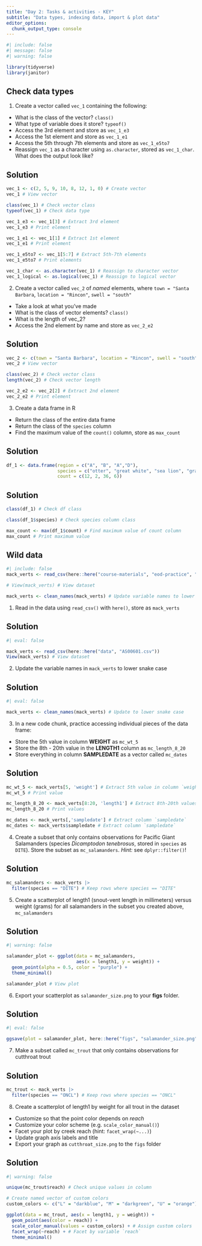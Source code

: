 ```yaml
---
title: "Day 2: Tasks & activities - KEY"
subtitle: "Data types, indexing data, import & plot data"
editor_options: 
  chunk_output_type: console
---
```


```r
#| include: false
#| message: false
#| warning: false

library(tidyverse)
library(janitor)
```

## Check data types

1. Create a vector called `vec_1` containing the following:

- What is the class of the vector? `class()`
- What type of variable does it store? `typeof()`
- Access the 3rd element and store as `vec_1_e3`
- Access the 1st element and store as `vec_1_e1`
- Access the 5th through 7th elements and store as `vec_1_e5to7`
- Reassign `vec_1` as a character using `as.character`, stored as `vec_1_char`. What does the output look like? 

::: {.callout-important}
## Solution
```r
vec_1 <- c(2, 5, 9, 10, 8, 12, 1, 0) # Create vector
vec_1 # View vector

class(vec_1) # Check vector class
typeof(vec_1) # Check data type

vec_1_e3 <- vec_1[3] # Extract 3rd element
vec_1_e3 # Print element

vec_1_e1 <- vec_1[1] # Extract 1st element
vec_1_e1 # Print element

vec_1_e5to7 <- vec_1[5:7] # Extract 5th-7th elements
vec_1_e5to7 # Print elements

vec_1_char <- as.character(vec_1) # Reassign to character vector
vec_1_logical <- as.logical(vec_1) # Reassign to logical vector
```
:::

2. Create a vector called `vec_2` of *named* elements, where `town = "Santa Barbara`, `location = "Rincon"`, `swell = "south"`

- Take a look at what you've made
- What is the class of vector elements? `class()`
- What is the length of vec_2?
- Access the 2nd element by name and store as `vec_2_e2`

::: {.callout-important}
## Solution
```r
vec_2 <- c(town = "Santa Barbara", location = "Rincon", swell = "south")
vec_2 # View vector

class(vec_2) # Check vector class
length(vec_2) # Check vector length

vec_2_e2 <- vec_2[2] # Extract 2nd element
vec_2_e2 # Print element
```
:::

3. Create a data frame in R

- Return the class of the entire data frame
- Return the class of the `species` column
- Find the maximum value of the `count()` column, store as `max_count`

::: {.callout-important}
## Solution
```r
df_1 <- data.frame(region = c("A", "B", "A","D"),
                   species = c("otter", "great white", "sea lion", "gray whale"),
                   count = c(12, 2, 36, 6))
```
:::

::: {.callout-important}
## Solution
```r
class(df_1) # Check df class

class(df_1$species) # Check species column class

max_count <- max(df_1$count) # Find maximum value of count column
max_count # Print maximum value
```
:::

## Wild data

```r
#| include: false
mack_verts <- read_csv(here::here("course-materials", "eod-practice", "data", "AS00601.csv"))

# View(mack_verts) # View dataset

mack_verts <- clean_names(mack_verts) # Update variable names to lower snake case
```

1. Read in the data using `read_csv()` with `here()`, store as `mack_verts`

::: {.callout-important}
## Solution
```r
#| eval: false

mack_verts <- read_csv(here::here("data", "AS00601.csv"))
View(mack_verts) # View dataset
```
:::

2. Update the variable names in `mack_verts` to lower snake case

::: {.callout-important}
## Solution
```r
#| eval: false

mack_verts <- clean_names(mack_verts) # Update to lower snake case
```
:::

3. In a new code chunk, practice accessing individual pieces of the data frame:
  - Store the 5th value in column **WEIGHT** as `mc_wt_5`
  - Store the 8th - 20th value in the **LENGTH1** column as `mc_length_8_20`
  - Store everything in column **SAMPLEDATE** as a vector called `mc_dates`

::: {.callout-important}
## Solution
```r
mc_wt_5 <- mack_verts[5, 'weight'] # Extract 5th value in column `weight`
mc_wt_5 # Print value

mc_length_8_20 <- mack_verts[8:20, 'length1'] # Extract 8th-20th values in column `length1`
mc_length_8_20 # Print values

mc_dates <- mack_verts[,'sampledate'] # Extract column `sampledate`
mc_dates <- mack_verts$sampledate # Extract column `sampledate`
```
:::

4. Create a subset that only contains observations for Pacific Giant Salamanders (species *Dicamptodon tenebrosus*, stored in `species` as `DITE`). Store the subset as `mc_salamanders`. *Hint:* see `dplyr::filter()`!

::: {.callout-important}
## Solution
```r
mc_salamanders <- mack_verts |>  
  filter(species == "DITE") # Keep rows where species == "DITE"
```
:::

5. Create a scatterplot of length1 (snout-vent length in millimeters) versus weight (grams) for all salamanders in the subset you created above, `mc_salamanders`

::: {.callout-important}
## Solution
```r
#| warning: false

salamander_plot <- ggplot(data = mc_salamanders,
                          aes(x = length1, y = weight)) + 
  geom_point(alpha = 0.5, color = "purple") +
  theme_minimal()

salamander_plot # View plot
```
:::

6. Export your scatterplot as `salamander_size.png` to your **figs** folder.

::: {.callout-important}
## Solution
```r
#| eval: false

ggsave(plot = salamander_plot, here::here("figs", "salamander_size.png"))
```
:::

7. Make a subset called `mc_trout` that only contains observations for cutthroat trout 

::: {.callout-important}
## Solution
```r
mc_trout <- mack_verts |> 
  filter(species == "ONCL") # Keep rows where species == "ONCL"
```
:::

8. Create a scatterplot of length1 by weight for all trout in the dataset
  - Customize so that the point color depends on *reach* 
  - Customize your color scheme (e.g. `scale_color_manual()`)
  - Facet your plot by creek reach (hint: `facet_wrap(~...)`)
  - Update graph axis labels and title
  - Export your graph as `cutthroat_size.png` to the `figs` folder

::: {.callout-important}
## Solution
```r
#| warning: false

unique(mc_trout$reach) # Check unique values in column

# Create named vector of custom colors
custom_colors <- c("L" = "darkblue", "M" = "darkgreen", "U" = "orange") 

ggplot(data = mc_trout, aes(x = length1, y = weight)) +
  geom_point(aes(color = reach)) +
  scale_color_manual(values = custom_colors) + # Assign custom colors
  facet_wrap(~reach) + # Facet by variable `reach`
  theme_minimal()
```
:::